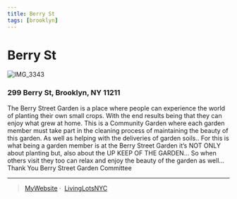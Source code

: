 ```yaml
---
title: Berry St
tags: [brooklyn]
---
```

# Berry St

![IMG_3343](https://user-images.githubusercontent.com/22154417/159124108-0e824aa2-b588-4245-bef1-16fb81da7623.JPG)


<NumberOfOrg URL="https://livinglotsnyc.org/lot/54104/" />

### 299 Berry St, Brooklyn, NY 11211

The Berry Street Garden is a place where people
can experience the world of planting their own
small crops.
With the end results being that they can enjoy
what grew at home.
This is a Community Garden where each garden member must take part in the cleaning process of maintaining the beauty of this garden.
As well as helping with the deliveries of garden soils..
For this is what being a garden member is at the Berry Street Garden it’s NOT ONLY about planting but, also about the UP KEEP OF THE GARDEN...
So when others visit they too can relax and enjoy the beauty of the garden as well...
Thank You Berry Street Garden Committee

---
> [MyWebsite](https://www.facebook.com/BerryStreetGarden/)&nbsp;&middot;&nbsp;
> [LivingLotsNYC](https://livinglotsnyc.org/lot/54104/)



